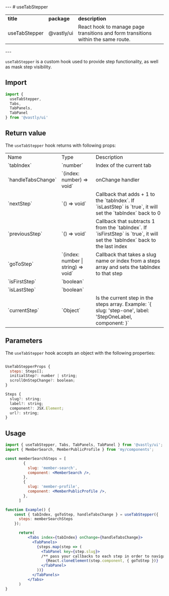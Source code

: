 
<Meta title="Hooks/useTabStepper" />
---
# useTabStepper
<table>
  <tr>
    <td><b>title</b></td>
    <td><b>package</b></td>
    <td><b>description</b></td>
  </tr>
  <tr>
    <td>useTabStepper</td>
    <td>@vastly/ui</td>
    <td>React hook to manage page transitions and form transitions within the same route.</td>
  </tr>
</table>
---
<br/>

`useTabStepper` is a custom hook used to provide step functionality, as well as mask step visibility.

## Import

```js
import {
  useTabStepper,
  Tabs,
  TabPanels,
  TabPanel
} from '@vastly/ui'
```

## Return value

The `useTabStepper` hook returns with following props:

<table>
    <tr>
        <td>Name</td>
        <td>Type</td>
        <td>Description</td>
    </tr>
    <tr>
        <td>`tabIndex`</td>
        <td>`number`</td>
        <td>Index of the current tab</td>
    </tr>
    <tr>
        <td>`handleTabsChange`</td>
        <td>`(index: number) => void`</td>
        <td>onChange handler</td>
    </tr>
    <tr>
        <td>`nextStep`</td>
        <td>`() => void`</td>
        <td>Callback that adds + 1 to the `tabIndex`. If `isLastStep` is `true`, it will set the `tabIndex` back to 0</td>
    </tr>
    <tr>
        <td>`previousStep`</td>
        <td>`() => void`</td>
        <td>Callback that subtracts 1 from the `tabIndex`. If `isFirstStep` is `true`, it will set the `tabIndex` back to the last index</td>
    </tr>
    <tr>
        <td>`goToStep`</td>
        <td>`(index: number | string) => void`</td>
        <td>Callback that takes a slug name or index from a steps array and sets the tabIndex to that step</td>
    </tr>
    <tr>
        <td>`isFirstStep`</td>
        <td>`boolean`</td>
        <td></td>
    </tr>
    <tr>
        <td>`isLastStep`</td>
        <td>`boolean`</td>
        <td></td>
    </tr>
        <tr>
        <td>`currentStep`</td>
        <td>`Object`</td>
        <td>Is the current step in the steps array. Example: `{ slug: 'step-one', label: 'StepOneLabel, component: <AComponentToRender />}`</td>
    </tr>
</table>


## Parameters

The `useTabStepper` hook accepts an object with the following properties:
```js

UseTabStepperProps {
  steps: Steps[];
  initialStep?: number | string;
  scrollOnStepChange?: boolean;
}

Steps {
  slug?: string;
  label?: string;
  component?: JSX.Element;
  url?: string;
}
```

## Usage

```jsx
import { useTabStepper, Tabs, TabPanels, TabPanel } from '@vastly/ui';
import { MemberSearch, MemberPublicProfile } from 'my/components';

const memberSearchSteps = [
        {
          slug: 'member-search',
          component: <MemberSearch />,
        },
        {
          slug: 'member-profile',
          component: <MemberPublicProfile />,
        },
      ]

function Example() {
    const { tabIndex, goToStep, handleTabsChange } = useTabStepper({
      steps: memberSearchSteps
    });

      return(
          <Tabs index={tabIndex} onChange={handleTabsChange}>
            <TabPanels>
              {steps.map(step => (
                <TabPanel key={step.slug}>
                /** pass your callbacks to each step in order to navigate back and forth */
                  {React.cloneElement(step.component, { goToStep })}
                </TabPanel>
              ))}
            </TabPanels>
          </Tabs>
      )
}
```

